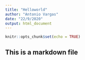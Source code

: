 ```yaml
---
title: "Helloworld"
author: "Antonio Vargas"
date: "22/9/2020"
output: html_document
---
```


```r
knitr::opts_chunk$set(echo = TRUE)
```

## This is a markdown file
